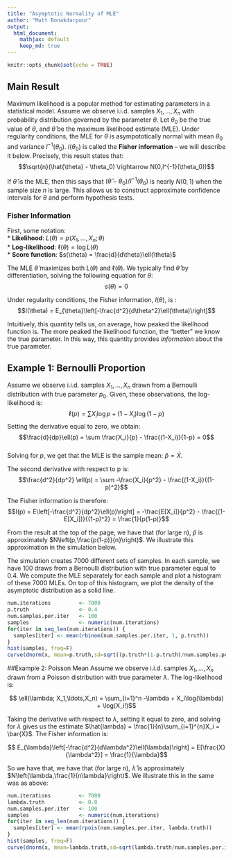 ```yaml
---
title: "Asymptotic Normality of MLE"
author: "Matt Bonakdarpour"
output: 
  html_document:
    mathjax: default
    keep_md: true
---
```


```r
knitr::opts_chunk$set(echo = TRUE)
```
## Main Result
Maximum likelihood is a popular method for estimating parameters in a statistical model. Assume we observe i.i.d. samples $X_1,\ldots,X_n$ with probability distribution governed by the parameter $\theta$. Let $\theta_0$ be the true value of $\theta$, and $\hat{\theta}$ be the maximum likelihood estimate (MLE). Under regularity conditions, the MLE for $\theta$ is asympototically normal with mean $\theta_0$ and variance $I^{-1}(\theta_0)$. $I(\theta_0)$ is called the **Fisher information** -- we will describe it below. Precisely, this result states that:
$$\sqrt{n}(\hat{\theta} - \theta_0) \rightarrow N(0,I^{-1}(\theta_0))$$

If $\hat{\theta}$ is the MLE, then this says that $(\hat{\theta} - \theta_0)/I^{-1}(\theta_0)$ is nearly $N(0,1)$ when the sample size $n$ is large. This allows us to construct approximate confidence intervals for $\theta$ and perform hypothesis tests. 

### Fisher Information
First, some notation:  
* **Likelihood**: $L(\theta) = p(X_1,\ldots,X_n;\theta)$  
* **Log-likelihood**: $\ell(\theta) = \log{L(\theta)}$  
* **Score function**: $s(\theta) = \frac{d}{d\theta}\ell(\theta)$

The MLE $\hat{\theta}$ maximizes both $L(\theta)$ and $\ell(\theta)$. We typically find $\hat{\theta}$ by differentiation, solving the following equation for $\theta$:  
$$s(\theta) = 0$$  

Under regularity conditions, the Fisher information, $I(\theta)$, is :
$$I(\theta) = E_{\theta}\left[-\frac{d^2}{d\theta^2}\ell(\theta)\right]$$

Intuitively, this quantity tells us, on average, how peaked the likelihood function is. The more peaked the likelihood function, the "better" we know the true parameter. In this way, this quantity provides *information* about the true parameter. 

## Example 1: Bernoulli Proportion
Assume we observe i.i.d. samples $X_1,\ldots,X_n$ drawn from a Bernoulli distribution with true parameter $p_0$. Given, these observations, the log-likelihood is:
$$\ell(p) = \sum X_i\log{p} + (1-X_i)\log(1-p)$$
Setting the derivative equal to zero, we obtain:  
$$\frac{d}{dp}\ell(p) = \sum \frac{X_i}{p} - \frac{(1-X_i)}{1-p} = 0$$  
Solving for $p$, we get that the MLE is the sample mean: $\hat{p} = \bar{X}$.

The second derivative with respect to p is:  
$$\frac{d^2}{dp^2} \ell(p) = \sum -\frac{X_i}{p^2} - \frac{(1-X_i)}{(1-p)^2}$$

The Fisher information is therefore:
$$I(p) = E\left[-\frac{d^2}{dp^2}\ell(p)\right] = -\frac{E[X_i]}{p^2} - \frac{(1-E[X_i])}{(1-p)^2} = \frac{1}{p(1-p)}$$

From the result at the top of the page, we have that (for large n), $\hat{p}$ is approximately $N\left(p,\frac{p(1-p)}{n}\right)$. We illustrate this approximation in the simulation below. 

The simulation creates 7000 different sets of samples. In each sample, we have 100 draws from a Bernoulli distribution with true parameter equal to 0.4. We compute the MLE separately for each sample and plot a histogram of these 7000 MLEs. On top of this histogram, we plot the density of the asymptotic distribution as a solid line. 

```r
num.iterations         <- 7000
p.truth                <- 0.4
num.samples.per.iter   <- 100
samples                <- numeric(num.iterations)
for(iter in seq_len(num.iterations)) {
  samples[iter] <- mean(rbinom(num.samples.per.iter, 1, p.truth))
}
hist(samples, freq=F)
curve(dnorm(x, mean=p.truth,sd=sqrt((p.truth*(1-p.truth)/num.samples.per.iter) )), .25, .55, lwd=2, xlab = "", ylab = "", add = T)
```

##Example 2: Poisson Mean 
Assume we observe i.i.d. samples $X_1,\ldots,X_n$ drawn from a Poisson distribution with true parameter $\lambda$. The log-likelihood is: 

$$ \ell(\lambda; X_1,\ldots,X_n) = \sum_{i=1}^n -\lambda + X_i\log(\lambda) + \log(X_i!)$$

Taking the derivative with respect to $\lambda$, setting it equal to zero, and solving for $\lambda$ gives us the estimate $\hat{lambda} = \frac{1}{n}\sum_{i=1}^{n}X_i = \bar{X}$. The Fisher information is: 

$$ E_{\lambda}\left[-\frac{d^2}{d\lambda^2}\ell(\lambda)\right] = E[\frac{X}{\lambda^2}] = \frac{1}{\lambda}$$

So we have that, we have that (for large n), $\hat{\lambda}$ is approximately $N\left(\lambda,\frac{1}{n\lambda}\right)$. We illustrate this in the same was as above:

```r
num.iterations         <- 7000
lambda.truth           <- 0.8
num.samples.per.iter   <- 100
samples                <- numeric(num.iterations)
for(iter in seq_len(num.iterations)) {
  samples[iter] <- mean(rpois(num.samples.per.iter, lambda.truth))
}
hist(samples, freq=F)
curve(dnorm(x, mean=lambda.truth,sd=sqrt(lambda.truth/num.samples.per.iter) ), 0.4, 1.2, lwd=2, xlab = "", ylab = "", add = T)
```

